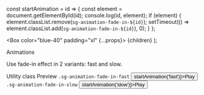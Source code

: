 const startAnimation = id => {
  const element = document.getElementById(id);
  console.log(id, element);
  if (element) {
    element.classList.remove(`sg-animation-fade-in-${id}`);
    setTimeout(() => element.classList.add(`sg-animation-fade-in-${id}`), 0);
  }
};

  <Box color="blue-40" padding="xl" {...props}>
    {children}
  </Box>
);

<Meta title="Utilities/Animations" />

<PageHeader type="utility">Animations</PageHeader>

Use fade-in effect in 2 variants: fast and slow.

<StoryVariantTable>
  <thead>
    <tr>
      <td>
        <Text weight="bold">Utility class</Text>
      </td>
      <td>
        <Text weight="bold">Preview</Text>
      </td>
    </tr>
  </thead>
  <tbody>
    <tr>
      <td>
        <code>.sg-animation-fade-in-fast</code>
      </td>
      <td>
        <BlueBox className="sg-animation-fade-in-fast" id="fast">
          <Button onClick={() => startAnimation('fast')}>Play</Button>
        </BlueBox>
      </td>
    </tr>
    <tr>
      <td>
        <code>.sg-animation-fade-in-slow</code>
      </td>
      <td>
        <BlueBox className="sg-animation-fade-in-slow" id="slow">
          <Button onClick={() => startAnimation('slow')}>Play</Button>
        </BlueBox>
      </td>
    </tr>
  </tbody>
</StoryVariantTable>
